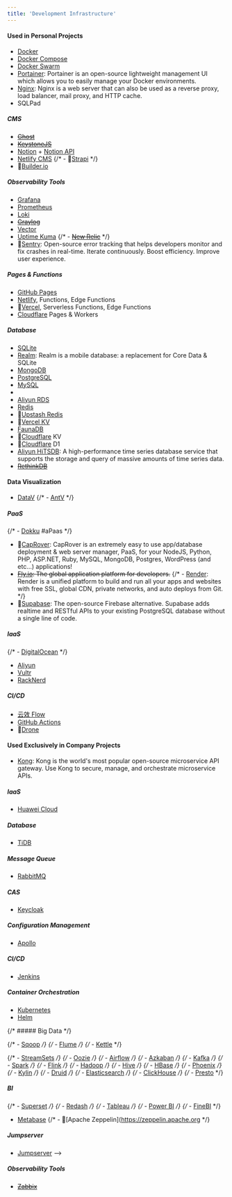 ```yaml
---
title: 'Development Infrastructure'
---
```


#### Used in Personal Projects

- [Docker](https://www.docker.com/) <Rating value="4" />
- [Docker Compose](https://docs.docker.com/compose/) <Rating value="4" />
- [Docker Swarm](https://docs.docker.com/engine/swarm/) <Rating value="4" />
- [Portainer](https://www.portainer.io/): Portainer is an open-source lightweight management UI which allows you to easily manage your Docker environments. <Tag name="Self-hosted" />
- [Nginx](https://www.nginx.com/): Nginx is a web server that can also be used as a reverse proxy, load balancer, mail proxy, and HTTP cache. <Tag name="Self-hosted" />
- SQLPad <Tag name="Self-hosted" />

##### CMS

- ~~[Ghost](https://www.ghost.org/) <Tag name="Headless" />~~
- ~~[KeystoneJS](https://www.keystonejs.com/) <Tag name="Headless" />~~
- [Notion](https://www.notion.so/) + [Notion API](https://developers.notion.com/) <Tag name="Serverless" />
- [Netlify CMS](https://v1.netlifycms.org/) <Tag name="Headless" />
  {/* - 👀[Strapi](https://www.strapi.io/)  <Tag name="Headless" /> */}
- 👀[Builder.io](https://www.builder.io/)

##### Observability Tools

- [Grafana](https://grafana.com/) <Tag name="Self-hosted" />
- [Prometheus](https://prometheus.io/) <Tag name="Self-hosted" />
- [Loki](https://grafana.com/loki) <Tag name="Self-hosted" />
- ~~[Graylog](https://graylog.org/) <Tag name="Self-hosted" />~~
- [Vector](https://www.vector.dev/) <Rating value="4" />
- [Uptime Kuma](https://uptime.kuma.pet/) <Tag name="Self-hosted" />
  {/* - ~~[New Relic](https://www.newrelic.com/)~~ */}
- 👀[Sentry](https://www.sentry.io/): Open-source error tracking that helps developers monitor and fix crashes in real-time. Iterate continuously. Boost efficiency. Improve user experience.

##### Pages & Functions

- [GitHub Pages](https://pages.github.com/) <Tag name="Serverless" />
- [Netlify](https://www.netlify.com/), Functions, Edge Functions <Tag name="Serverless" /> <Rating value="4" />
- 👀[Vercel](https://vercel.com/), Serverless Functions, Edge Functions <Tag name="Serverless" /> <Rating value="4" />
- [Cloudflare](https://www.cloudflare.com/) Pages & Workers <Tag name="Serverless" /> <Rating value="4" />

##### Database

- [SQLite](https://www.sqlite.org/) <Rating value="3" />
- [Realm](https://www.realm.io/): Realm is a mobile database: a replacement for Core Data & SQLite
- [MongoDB](https://www.mongodb.com/) <Tag name="Self-hosted" /> <Rating value="3" />
- [PostgreSQL](https://www.postgresql.org/)   <Tag name="Self-hosted" />
- [MySQL](https://www.mysql.com/)
- <Tag name="Self-hosted" />
- [Aliyun RDS](https://www.aliyun.com/product/rds) <Tag name="Project-specific" />
- [Redis](https://www.redis.io/)
- 👀[Upstash Redis](https://www.upstash.com/redis/) <Tag name="Serverless" />
- 👀[Vercel KV]() <Tag name="Serverless" />
- [FaunaDB](https://www.fauna.com/) <Tag name="Serverless" />
- 👀[Cloudflare](https://wwww.cloudflare.com/) KV <Tag name="Serverless" />
- 👀[Cloudflare](https://www.cloudflare.com/) D1 <Tag name="Serverless" />
- [Aliyun HiTSDB](https://www.aliyun.com/product/hitsdb): A high-performance time series database service that supports the storage and query of massive amounts of time series data. <Tag name="Project-specific" /> <Tag name="Obseleted" />
- ~~[RethinkDB](https://www.rethinkdb.com/)~~

#### Data Visualization

- [DataV](https://www.alibabacloud.com/product/datav)
  {/* - [AntV](https://antv.vision/zh) */}

##### PaaS

{/* - [Dokku](https://www.dokku.com/)  <Tag name="Self-hosted" /> #aPaas */}

- 👀[CapRover](https://www.caprover.com/): CapRover is an extremely easy to use app/database deployment & web server manager, PaaS, for your NodeJS, Python, PHP, ASP.NET, Ruby, MySQL, MongoDB, Postgres, WordPress (and etc...) applications! <Tag name="Self-hosted" />
- ~~[Fly.io](https://www.fly.io/): The global application platform for developers.~~
  {/* - [Render](https://www.render.com/): Render is a unified platform to build and run all your apps and websites with free SSL, global CDN, private networks, and auto deploys from Git. */}
- 👀[Supabase](https://www.supabase.io/): The open-source Firebase alternative. Supabase adds realtime and RESTful APIs to your existing PostgreSQL database without a single line of code. <Tag name="Self-hosted" />

##### IaaS

{/* - [DigitalOcean](https://www.digitalocean.com/) */}

- [Aliyun](https://www.aliyun.com/)
- [Vultr](https://www.vultr.com/)
- [RackNerd](https://www.racknerd.com/)

##### CI/CD

- [云效 Flow](https://www.alibabacloud.com/zh/product/apsara-deveops/flow) <Tag name="Project-specific" />
- [GitHub Actions](https://github.com/features/actions) <Rating value="4" />
- 👀[Drone](https://www.drone.io/) <Tag name="Self-hosted" />

#### Used Exclusively in Company Projects

- [Kong](https://www.konghq.com/): Kong is the world's most popular open-source microservice API gateway. Use Kong to secure, manage, and orchestrate microservice APIs. <Tag name="Self-hosted" />

##### IaaS

- [Huawei Cloud](https://www.huaweicloud.com/)

##### Database

- [TiDB](https://www.pingcap.com/)

##### Message Queue

- [RabbitMQ](https://www.rabbitmq.com/)

##### CAS

- [Keycloak](https://www.keycloak.org/)

##### Configuration Management

- [Apollo](https://www.apolloconfig.com/)

##### CI/CD

- [Jenkins](https://www.jenkins.io/)

##### Container Orchestration

- [Kubernetes](https://www.kubernetes.io/)
- [Helm](https://www.helm.sh/)

{/* ##### Big Data */}

{/* - [Sqoop](https://sqoop.apache.org/) */}
{/* - [Flume](https://flume.apache.org/) */}
{/* - [Kettle](https://www.hitachivantara.com/en-us/products/data-management-analytics/pentaho-platform.html) */}

{/* - [StreamSets](https://streamsets.com/) */}
{/* - [Oozie](https://oozie.apache.org/) */}
{/* - [Airflow](https://airflow.apache.org/) */}
{/* - [Azkaban](https://azkaban.github.io/) */}
{/* - [Kafka](https://www.apache.org/kafka/) */}
{/* - [Spark](https://www.apache.org/spark/) */}
{/* - [Flink](https://www.apache.org/flink/) */}
{/* - [Hadoop](https://www.apache.org/hadoop/) */}
{/* - [Hive](https://www.apache.org/hive/) */}
{/* - [HBase](https://www.apache.org/hbase/) */}
{/* - [Phoenix](https://phoenix.apache.org/) */}
{/* - [Kylin](https://kylin.apache.org/) */}
{/* - [Druid](https://www.druid.io/) */}
{/* - [Elasticsearch](https://www.elastic.co/) */}
{/* - [ClickHouse](https://clickhouse.tech/) */}
{/* - [Presto](https://www.prestodb.io/) */}

##### BI

{/* - [Superset](https://superset.apache.org/) */}
{/* - [Redash](https://redash.io/) */}
{/* - [Tableau](https://www.tableau.com/) */}
{/* - [Power BI](https://powerbi.microsoft.com/) */}
{/* - [FineBI](https://www.finebi.com/) */}

- [Metabase](https://www.metabase.com/)
  {/* - 👀[Apache Zeppelin](https://zeppelin.apache.org */}

##### Jumpserver

- [Jumpserver](https://www.jumpserver.org/) -->

##### Observability Tools

- ~~[Zabbix](https://www.zabbix.com/)~~

